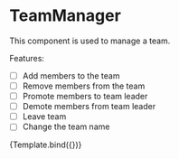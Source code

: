 

<Meta title="Team/Manage" component={TeamManager} />


# TeamManager

This component is used to manage a team.

Features:

- [ ] Add members to the team
- [ ] Remove members from the team
- [ ] Promote members to team leader
- [ ] Demote members from team leader
- [ ] Leave team
- [ ] Change the team name

<Canvas>
  <Story
    name="TeamManager"
    args={{
      team: {
        name: "Team 1",
        code: "Asd",
        description: "Description",
        members: [
          {
            role: "admin",
            user: {
              id: 1,
              first_name: "Béla",
              last_name: "Példa",
              class: "2014A",
            },
          },
          {
            role: "member",
            user: {
              id: 2,
              first_name: "József",
              last_name: "Példa",
              class: "2014A",
            },
          },
        ],
      },
    }}
  >
    {Template.bind({})}
  </Story>
</Canvas>
